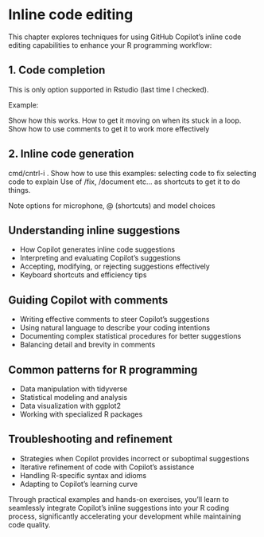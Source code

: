 # Inline code editing

This chapter explores techniques for using GitHub Copilot's inline code editing capabilities to enhance your R programming workflow:

## 1. Code completion

This is only option supported in Rstudio (last time I checked). 

Example: 

Show how this works. How to get it moving on when its stuck in a loop. 
Show how to use comments to get it to work more effectively 

## 2. Inline code generation

cmd/cntrl-i . Show how to use this 
examples: 
selecting code to fix 
selecting code to explain 
Use of /fix, /document etc... as shortcuts to get it to do things.

Note options for microphone, @ (shortcuts) and model choices


## Understanding inline suggestions

- How Copilot generates inline code suggestions
- Interpreting and evaluating Copilot's suggestions
- Accepting, modifying, or rejecting suggestions effectively
- Keyboard shortcuts and efficiency tips

## Guiding Copilot with comments

- Writing effective comments to steer Copilot's suggestions
- Using natural language to describe your coding intentions
- Documenting complex statistical procedures for better suggestions
- Balancing detail and brevity in comments

## Common patterns for R programming

- Data manipulation with tidyverse
- Statistical modeling and analysis
- Data visualization with ggplot2
- Working with specialized R packages

## Troubleshooting and refinement

- Strategies when Copilot provides incorrect or suboptimal suggestions
- Iterative refinement of code with Copilot's assistance
- Handling R-specific syntax and idioms
- Adapting to Copilot's learning curve

Through practical examples and hands-on exercises, you'll learn to seamlessly integrate Copilot's inline suggestions into your R coding process, significantly accelerating your development while maintaining code quality.